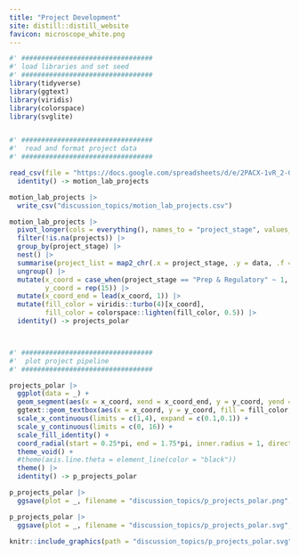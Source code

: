 ```yaml
---
title: "Project Development"
site: distill::distill_website
favicon: microscope_white.png
---
```



 
```r

#' #################################
#' load libraries and set seed
#' #################################
library(tidyverse)
library(ggtext)
library(viridis)
library(colorspace)
library(svglite)


#' #################################
#'  read and format project data
#' #################################

read_csv(file = "https://docs.google.com/spreadsheets/d/e/2PACX-1vR_2-GKnR34K_O-NGMFITGN1m3_NtOo1pBL_ndBtYK-0zw5bLlYeUz7eIx-hh9dBYAkhVMdnQhZ0iNJ/pub?gid=0&single=true&output=csv") %>%
  identity() -> motion_lab_projects

motion_lab_projects |> 
  write_csv("discussion_topics/motion_lab_projects.csv")

motion_lab_projects |> 
  pivot_longer(cols = everything(), names_to = "project_stage", values_to = "projects") |> 
  filter(!is.na(projects)) |> 
  group_by(project_stage) |> 
  nest() |> 
  summarise(project_list = map2_chr(.x = project_stage, .y = data, .f = ~ paste0("<b>", .x, "</b><br>", paste(pull(.y, projects), collapse = "<br>")))) |> 
  ungroup() |> 
  mutate(x_coord = case_when(project_stage == "Prep & Regulatory" ~ 1, project_stage == "Specimen & Data Collection" ~ 2, project_stage == "Analysis & Writing" ~ 3, project_stage == "Revision & Resubmission" ~ 4),
         y_coord = rep(15)) |> 
  mutate(x_coord_end = lead(x_coord, 1)) |> 
  mutate(fill_color = viridis::turbo(4)[x_coord],
         fill_color = colorspace::lighten(fill_color, 0.5)) |> 
  identity() -> projects_polar



#' #################################
#'  plot project pipeline
#' #################################

projects_polar |> 
  ggplot(data = _) + 
  geom_segment(aes(x = x_coord, xend = x_coord_end, y = y_coord, yend = y_coord)) +
  ggtext::geom_textbox(aes(x = x_coord, y = y_coord, fill = fill_color, label = project_list), halign = 1, family = "Roboto") +
  scale_x_continuous(limits = c(1,4), expand = c(0.1,0.1)) +
  scale_y_continuous(limits = c(0, 16)) +
  scale_fill_identity() +
  coord_radial(start = 0.25*pi, end = 1.75*pi, inner.radius = 1, direction = -1, clip = "off") +
  theme_void() +
  #theme(axis.line.theta = element_line(color = "black"))
  theme() |> 
  identity() -> p_projects_polar

p_projects_polar |> 
  ggsave(plot = _, filename = "discussion_topics/p_projects_polar.png", height = 6, width = 8, units = "in", dpi = 600)

p_projects_polar |> 
  ggsave(plot = _, filename = "discussion_topics/p_projects_polar.svg", height = 6, width = 8, units = "in")


```


```r
knitr::include_graphics(path = "discussion_topics/p_projects_polar.svg")
```

<br>    
  


